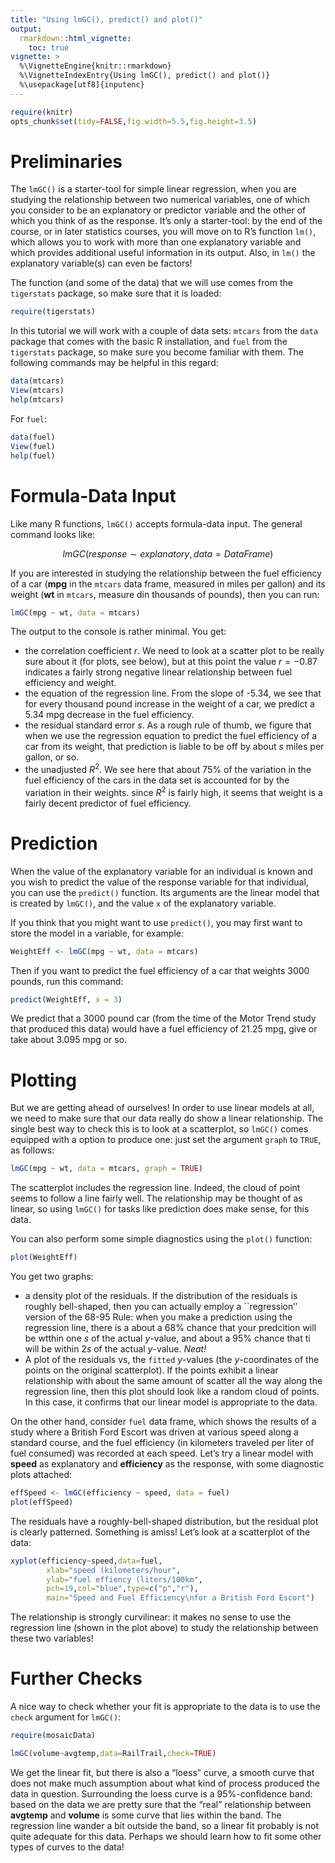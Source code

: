 ```yaml
---
title: "Using lmGC(), predict() and plot()"
output:
  rmarkdown::html_vignette:
    toc: true
vignette: >
  %\VignetteEngine{knitr::rmarkdown}
  %\VignetteIndexEntry{Using lmGC(), predict() and plot()}
  %\usepackage[utf8]{inputenc}
---
```


```r
require(knitr)
opts_chunk$set(tidy=FALSE,fig.width=5.5,fig.height=3.5)
```
 
# Preliminaries
 
The `lmGC()` is a starter-tool for simple linear regression, when you are studying the relationship between two numerical variables, one of which you consider to be an explanatory or predictor variable and the other of which you think of as the response.  It's only a starter-tool:  by the end of the course, or in later statistics courses, you will move on to R's function `lm()`, which allows you to work with more than one explanatory variable and which provides additional useful information in its output.  Also, in `lm()` the explanatory variable(s) can even be factors!
 
The function (and some of the data) that we will use comes from the `tigerstats` package, so make sure that it is loaded:
 
```r
require(tigerstats)
```


In this tutorial we will work with a couple of data sets:  `mtcars` from the `data` package that comes with the basic R installation, and `fuel` from the `tigerstats` package, so make sure you become familiar with them.  The following commands may be helpful in this regard:
 
```r
data(mtcars)
View(mtcars)
help(mtcars)
```

 
For `fuel`:

```r
data(fuel)
View(fuel)
help(fuel)
```
 
 
# Formula-Data Input
 
Like many R functions, `lmGC()` accepts formula-data input.  The general command looks like:
 
$$lmGC(response \sim explanatory, data = DataFrame)$$

If you are interested in studying the relationship between the fuel efficiency of a car (**mpg** in the `mtcars` data frame, measured in miles per gallon) and its weight (**wt** in `mtcars`, measure din thousands of pounds), then you  can run:
 
```r
lmGC(mpg ~ wt, data = mtcars)
```

 
The output to the console is rather minimal.  You get:
 
* the correlation coefficient $r$.  We need to look at a scatter plot to be really sure about it (for plots, see below), but at this point the value $r = -0.87$ indicates a fairly strong negative linear relationship between fuel efficiency and weight.
* the equation of the regression line.  From the slope of -5.34, we see that for every thousand pound increase in the weight of a car, we predict a 5.34 mpg decrease in the fuel efficiency.
* the residual standard error $s$.  As a rough rule of thumb, we figure that when we use the regression equation to predict the fuel efficiency of a car from its weight, that prediction is liable to be off by about $s$ miles per gallon, or so.
* the unadjusted $R^2$.  We see here that about 75% of the variation in the fuel efficiency of the cars in the data set is accounted for by the variation in their weights.  since $R^2$ is fairly high, it seems that weight is a fairly decent predictor of fuel efficiency.
 
# Prediction
 
When the value of the explanatory variable for an individual is known and you wish to predict the value of the response variable for that individual, you can use the `predict()` function.  Its arguments are the linear model that is created by `lmGC()`, and the value `x` of the explanatory variable.
 
If you think that you might want to use `predict()`, you may first want to store the model in a variable, for example:
 
```r
WeightEff <- lmGC(mpg ~ wt, data = mtcars)
```
 
Then if you want to predict the fuel efficiency of a car that weights 3000 pounds, run this command:
 
```r
predict(WeightEff, x = 3)
```

 
We predict that a 3000 pound car (from the time of the Motor Trend study that produced this data) would have a fuel efficiency of 21.25 mpg, give or take about 3.095 mpg or so.
 
# Plotting
 
But we are getting ahead of ourselves!  In order to use linear models at all, we need to make sure that our data really do show a linear relationship.  The single best way to check this is to look at a scatterplot, so `lmGC()` comes equipped with a option to produce one:  just set the argument `graph` to `TRUE`, as follows:
 
```r
lmGC(mpg ~ wt, data = mtcars, graph = TRUE)
```

 
The scatterplot includes the regression line. Indeed, the cloud of point seems to follow a line fairly well.  The relationship may be thought of as linear, so using `lmGC()` for tasks like prediction does make sense, for this data.
 
You can also perform some simple diagnostics using the `plot()` function:
 
```r
plot(WeightEff)
```


You get two graphs:
 
* a density plot of the residuals.  If the distribution of the residuals is roughly bell-shaped, then you can actually employ a ``regression'' version of the 68-95 Rule:  when you make a prediction using the regression line, there is a about a 68% chance that your predcition will be wtthin one $s$ of the actual $y$-value, and about a 95% chance that ti will be within $2s$ of the actual $y$-value.  *Neat!*
* A plot of the residuals vs, the ``fitted`` $y$-values (the $y$-coordinates of the points on the original scatterplot).  If the points exhibit a linear relationship with about the same amount of scatter all the way along the regression line, then this plot should look like a random cloud of points.  In this case, it confirms that our linear model is appropriate to the data.
 
On the other hand, consider `fuel` data frame, which shows the results of a study where a British Ford Escort was driven at various speed along a standard course, and the fuel efficiency (in kilometers traveled per liter of fuel consumed) was recorded at each speed.  Let's try a linear model with **speed** as explanatory and **efficiency** as the response, with some diagnostic plots attached:
 
```r
effSpeed <- lmGC(efficiency ~ speed, data = fuel)
plot(effSpeed)
```

The residuals have a roughly-bell-shaped distribution, but the residual plot is clearly patterned.  Something is amiss!  Let's look at a scatterplot of the data:
 
```r
xyplot(efficiency~speed,data=fuel,
        xlab="speed (kilometers/hour",
        ylab="fuel effiency (liters/100km",
        pch=19,col="blue",type=c("p","r"),
        main="Speed and Fuel Efficiency\nfor a British Ford Escort")
```

 
The relationship is strongly curvilinear:  it makes no sense to use the regression line (shown in the plot above) to study the relationship between these two variables!

# Further Checks

A nice way to check whether your fit is appropriate to the data is to use the `check` argument for `lmGC()`:

```r
require(mosaicData)
```


```r
lmGC(volume~avgtemp,data=RailTrail,check=TRUE)
```

We get the linear fit, but there is also a "loess" curve, a smooth curve that does not make much assumption about what kind of process produced the data in question.  Surrounding the loess curve is a 95%-confidence band:  based on the data we are pretty sure that the "real" relationship between **avgtemp** and **volume** is some curve that lies within the band.  The regression line wander a bit outside the band, so a linear fit probably is not quite adequate for this data.  Perhaps we should learn how to fit some other types of curves to the data!

